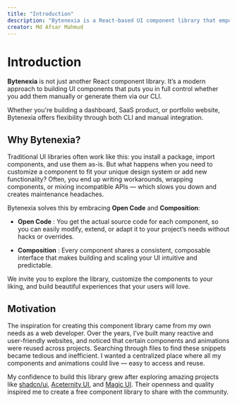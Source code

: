 ```yaml
---
title: "Introduction"
description: "Bytenexia is a React-based UI component library that empowers developers to build elegant user interfaces faster with reusable components and CLI support."
creator: Md Afsar Mahmud
---
```


# Introduction

**Bytenexia** is not just another React component library. It’s a modern approach to building UI components that puts you in full control whether you add them manually or generate them via our CLI.

Whether you're building a dashboard, SaaS product, or portfolio website, Bytenexia offers flexibility through both CLI and manual integration.

## Why Bytenexia?

Traditional UI libraries often work like this: you install a package, import components, and use them as-is. But what happens when you need to customize a component to fit your unique design system or add new functionality? Often, you end up writing workarounds, wrapping components, or mixing incompatible APIs — which slows you down and creates maintenance headaches.

Bytenexia solves this by embracing **Open Code** and **Composition**:

- **Open Code** : You get the actual source code for each component, so you can easily modify, extend, or adapt it to your project’s needs without hacks or overrides.

- **Composition** : Every component shares a consistent, composable interface that makes building and scaling your UI intuitive and predictable.

We invite you to explore the library, customize the components to your liking, and build beautiful experiences that your users will love.

## Motivation

The inspiration for creating this component library came from my own needs as a web developer. Over the years, I’ve built many reactive and user-friendly websites, and noticed that certain components and animations were reused across projects. Searching through files to find these snippets became tedious and inefficient. I wanted a centralized place where all my components and animations could live — easy to access and reuse.

My confidence to build this library grew after exploring amazing projects like [shadcn/ui](https://ui.shadcn.com), [Aceternity UI](https://ui.aceternity.com), and [Magic UI](https://magicui.design). Their openness and quality inspired me to create a free component library to share with the community.